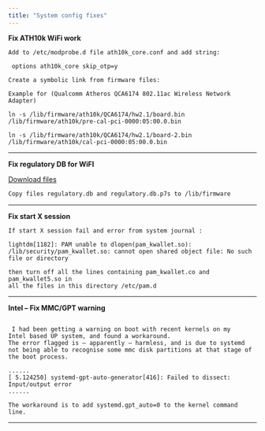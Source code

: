 ```yaml
---
title: "System config fixes"
---
```


**Fix ATH10k WiFi work**

```yama
Add to /etc/modprobe.d file ath10k_core.conf and add string:

 options ath10k_core skip_otp=y

Create a symbolic link from firmware files:

Example for (Qualcomm Atheros QCA6174 802.11ac Wireless Network Adapter)

ln -s /lib/firmware/ath10k/QCA6174/hw2.1/board.bin /lib/firmware/ath10k/pre-cal-pci-0000:05:00.0.bin

ln -s /lib/firmware/ath10k/QCA6174/hw2.1/board-2.bin /lib/firmware/ath10k/cal-pci-0000:05:00.0.bin
```

---

**Fix regulatory DB for WiFI**

[Download files](https://drive.google.com/drive/folders/1eYDcZ0NX1buDMWwzLMcHy2YLJlSgXnw6) 


```bash
Copy files regulatory.db and regulatory.db.p7s to /lib/firmware
```

---

**Fix start X session**

```yama
If start X session fail and error from system journal :

lightdm[1182]: PAM unable to dlopen(pam_kwallet.so): 
/lib/security/pam_kwallet.so: cannot open shared object file: No such file or directory

then turn off all the lines containing pam_kwallet.co and pam_kwallet5.so in
all the files in this directory /etc/pam.d
```

---

**Intel – Fix MMC/GPT warning**

```yama

 I had been getting a warning on boot with recent kernels on my 
Intel based UP system, and found a workaround.
The error flagged is – apparently – harmless, and is due to systemd
not being able to recognise some mmc disk partitions at that stage of the boot process.

......
[ 5.124250] systemd-gpt-auto-generator[416]: Failed to dissect: Input/output error
......

The workaround is to add systemd.gpt_auto=0 to the kernel command line.

```

---

